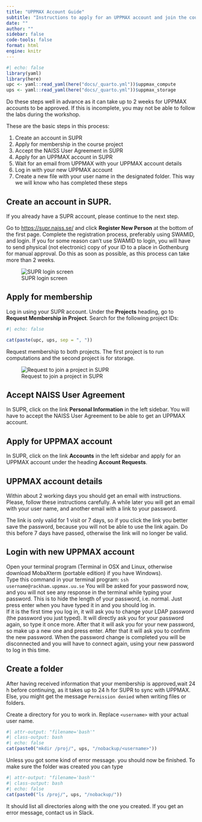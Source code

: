 ```yaml
---
title: "UPPMAX Account Guide"
subtitle: "Instructions to apply for an UPPMAX account and join the course project"
date: ""
author: ""
sidebar: false
code-tools: false
format: html
engine: knitr
---
```


```r
#| echo: false
library(yaml)
library(here)
upc <- yaml::read_yaml(here("docs/_quarto.yml"))$uppmax_compute
ups <- yaml::read_yaml(here("docs/_quarto.yml"))$uppmax_storage
```

:::{.callout-caution}
Do these steps well in advance as it can take up to 2 weeks for UPPMAX accounts to be approved. If this is incomplete, you may not be able to follow the labs during the workshop.
:::

These are the basic steps in this process:

1. Create an account in SUPR
2. ​Apply for membership in the course project
3. ​Accept the NAISS User Agreement in SUPR
4. ​Apply for an UPPMAX account in SUPR
5. ​Wait for an email from UPPMAX with your UPPMAX account details
6. ​Log in with your new UPPMAX account
7. ​Create a new file with your user name in the designated folder. This way we will know who has completed these steps

## ​Create an account in SUPR.

​If you already have a SUPR account, please continue to the next step.

​Go to​ <https://supr.naiss.se/>​ and click **Register New Person** at the bottom of the first page. Complete the registration process, preferably using SWAMID, and login. If you for some reason can't use SWAMID to login, you will have to send physical (not electronic) copy of your ID to a place in Gothenburg for manual approval. Do this as ​soon as possible​, as this process can take ​more than 2 weeks.

![SUPR login screen](assets/supr-login.jpg)

## ​Apply for membership

​Log in using your SUPR account. ​Under the **Projects** heading, go to **Request Membership in Project**. ​Search for the following project IDs: 

```r
#| echo: false

cat(paste(upc, ups, sep = ", "))
```

Request membership to both projects. The first project is to run computations and the second project is for storage.

![Request to join a project in SUPR](assets/supr-request.jpg)

## ​Accept NAISS User Agreement

​In SUPR, click on the link **Personal Information** in the left sidebar. You will have to accept the NAISS User Agreement to be able to get an UPPMAX account.

## Apply for UPPMAX account

​In SUPR, click on the link **Accounts** in the left sidebar and apply for an UPPMAX account under the heading **Account Requests**.

## UPPMAX account details

​Within about 2 working days you should get an email with instructions. ​Please, follow these instructions carefully.
​A while later you will get an email with your user name, and another email with a link to your password. 

:::{.callout-caution}
The link is only valid for ​1​ visit or 7 days​, so if you click the link you better save the password, because you will not be able to use the link again. Do this before 7 days have passed, otherwise the link will no longer be valid.
:::

## Login with new UPPMAX account

​Open your terminal program (Terminal in OSX and Linux, otherwise download MobaXterm​ (portable edition) if you have Windows).  
​Type this command in your terminal program: `ssh username@rackham.uppmax.uu.se`
​You will be asked for your password now, and you will not see any response in the terminal while typing your password. This is to hide the length of your password, i.e. normal. Just press enter when you have typed it in and you should log in.  
​If it is the first time you log in, it will ask you to change your LDAP password (the password you just typed). It will directly ask you for your password again, so type it once more. After that it will ask you for your new password, so make up a new one and press enter. After that it will ask you to confirm the new password. When the password change is completed you will be disconnected and you will have to connect again, using your new password to log in this time.

## ​Create a folder

:::{.callout-caution}
​After having received information that your membership is approved, ​wait 24 h before continuing, as it takes up to 24 h for SUPR to sync with UPPMAX. Else, you might get the message `Permission denied` when writing files or folders.
:::

Create a directory for you to work in. Replace `<username>` with your actual user name.

```r
#| attr-output: "filename='bash'"
#| class-output: bash
#| echo: false
cat(paste0("mkdir /proj/​", ups, "/nobackup/<username>"))
```

​Unless you got some kind of error message. you should now be finished. To make sure the folder was created you can type

```r
#| attr-output: "filename='bash'"
#| class-output: bash
#| echo: false
cat(paste0("ls /proj/​", ups, "/nobackup/"))
```

​It should list all directories along with the one you created. ​If you get an error message, contact us in Slack.

